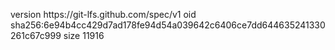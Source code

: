 version https://git-lfs.github.com/spec/v1
oid sha256:6e94b4cc429d7ad178fe94d54a039642c6406ce7dd644635241330261c67c999
size 11916
